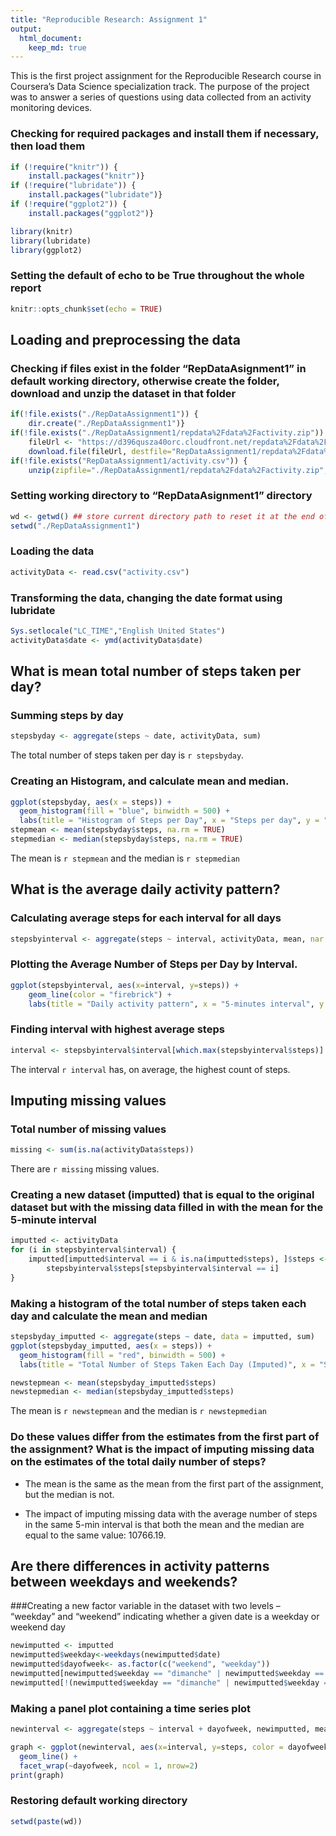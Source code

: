 ```yaml
---
title: "Reproducible Research: Assignment 1"
output: 
  html_document:
    keep_md: true
---
```

This is the first project assignment for the Reproducible Research course in Coursera's Data Science specialization track. The purpose of the project was to answer a series of questions using data collected from an activity monitoring devices.

### Checking for required packages and install them if necessary, then load them
```r
if (!require("knitr")) {
	install.packages("knitr")}
if (!require("lubridate")) {
	install.packages("lubridate")}
if (!require("ggplot2")) {
	install.packages("ggplot2")}

library(knitr)
library(lubridate)
library(ggplot2)
```
### Setting the default of echo to be True throughout the whole report
```r
knitr::opts_chunk$set(echo = TRUE)
```
## Loading and preprocessing the data
### Checking if files exist in the folder "RepDataAsignment1" in default working directory, otherwise create the folder, download and unzip the dataset in that folder
```r
if(!file.exists("./RepDataAssignment1")) {
	dir.create("./RepDataAssignment1")}
if(!file.exists("./RepDataAssignment1/repdata%2Fdata%2Factivity.zip")) {
	fileUrl <- "https://d396qusza40orc.cloudfront.net/repdata%2Fdata%2Factivity.zip"
	download.file(fileUrl, destfile="RepDataAssignment1/repdata%2Fdata%2Factivity.zip")}
if(!file.exists("RepDataAssignment1/activity.csv")) {
	unzip(zipfile="./RepDataAssignment1/repdata%2Fdata%2Factivity.zip", exdir="./RepDataAssignment1")}
```
### Setting working directory to "RepDataAsignment1" directory
```r
wd <- getwd() ## store current directory path to reset it at the end of the script
setwd("./RepDataAssignment1")
```
### Loading the data
```r
activityData <- read.csv("activity.csv")
```

### Transforming the data, changing the date format using lubridate
```r
Sys.setlocale("LC_TIME","English United States")
activityData$date <- ymd(activityData$date)
```

## What is mean total number of steps taken per day?
### Summing steps by day
```r
stepsbyday <- aggregate(steps ~ date, activityData, sum)
```
The total number of steps taken per day is `r stepsbyday`.

### Creating an Histogram, and calculate mean and median.
```r
ggplot(stepsbyday, aes(x = steps)) +
  geom_histogram(fill = "blue", binwidth = 500) +
  labs(title = "Histogram of Steps per Day", x = "Steps per day", y = "Frequency")
stepmean <- mean(stepsbyday$steps, na.rm = TRUE)
stepmedian <- median(stepsbyday$steps, na.rm = TRUE)
```
The mean is `r stepmean` and the median is `r stepmedian`

## What is the average daily activity pattern?
### Calculating average steps for each interval for all days
```r
stepsbyinterval <- aggregate(steps ~ interval, activityData, mean, nar.rm = TRUE)
```
### Plotting the Average Number of Steps per Day by Interval.
```r
ggplot(stepsbyinterval, aes(x=interval, y=steps)) +
    geom_line(color = "firebrick") +
    labs(title = "Daily activity pattern", x = "5-minutes interval", y = "Average number of steps taken")
```
### Finding interval with highest average steps
```r
interval <- stepsbyinterval$interval[which.max(stepsbyinterval$steps)]
```
The interval `r interval` has, on average, the highest count of steps.


## Imputing missing values
### Total number of missing values
```r
missing <- sum(is.na(activityData$steps))
```
There are `r missing` missing values.

### Creating a new dataset (imputted) that is equal to the original dataset but with the missing data filled in with the mean for the 5-minute interval
```r
imputted <- activityData
for (i in stepsbyinterval$interval) {
    imputted[imputted$interval == i & is.na(imputted$steps), ]$steps <- 
        stepsbyinterval$steps[stepsbyinterval$interval == i]
}
```
### Making a histogram of the total number of steps taken each day and calculate the mean and median
```r
stepsbyday_imputted <- aggregate(steps ~ date, data = imputted, sum)
ggplot(stepsbyday_imputted, aes(x = steps)) +
  geom_histogram(fill = "red", binwidth = 500) +
  labs(title = "Total Number of Steps Taken Each Day (Imputed)", x = "Steps per day", y = "Frequency")

newstepmean <- mean(stepsbyday_imputted$steps)
newstepmedian <- median(stepsbyday_imputted$steps)
```
The mean is `r newstepmean` and the median is `r newstepmedian`

### Do these values differ from the estimates from the first part of the assignment? What is the impact of imputing missing data on the estimates of the total daily number of steps?

- The mean is the same as the mean from the first part of the assignment, but the median is not.

- The impact of imputing missing data with the average number of steps in the same 5-min interval is that both the mean and the median are equal to the same value: 10766.19.

## Are there differences in activity patterns between weekdays and weekends?
###Creating a new factor variable in the dataset with two levels – “weekday” and “weekend” indicating whether a given date is a weekday or weekend day
```r
newimputted <- imputted
newimputted$weekday<-weekdays(newimputted$date)
newimputted$dayofweek<- as.factor(c("weekend", "weekday"))
newimputted[newimputted$weekday == "dimanche" | newimputted$weekday == "samedi" ,5]<- factor("weekend") ##my system is in French, for a reason I do not understand, even if I force the local time system to be English, I have to search for the week days in French.
newimputted[!(newimputted$weekday == "dimanche" | newimputted$weekday == "samedi"),5 ]<- factor("weekday")
```
### Making a panel plot containing a time series plot
```r
newinterval <- aggregate(steps ~ interval + dayofweek, newimputted, mean)

graph <- ggplot(newinterval, aes(x=interval, y=steps, color = dayofweek)) +
  geom_line() +
  facet_wrap(~dayofweek, ncol = 1, nrow=2)
print(graph)
```
### Restoring default working directory
```r
setwd(paste(wd))
```
